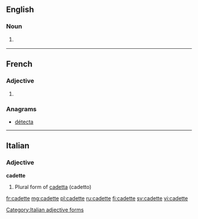 ==English==

===Noun===
{{en-noun}}

# {{context|rare}} {{feminine of|cadet|lang=en}} 

----

==French==

===Adjective===
{{fr-adj-form}}

# {{feminine of|cadet|lang=fr}} 

===Anagrams===
* [[détecta#French|détecta]]

----

==Italian==

===Adjective===
'''cadette''' {{f}}

# Plural form of [[cadetta]] (cadetto)

[[Category:Italian adjective forms]]

[[fr:cadette]]
[[mg:cadette]]
[[pl:cadette]]
[[ru:cadette]]
[[fi:cadette]]
[[sv:cadette]]
[[vi:cadette]]